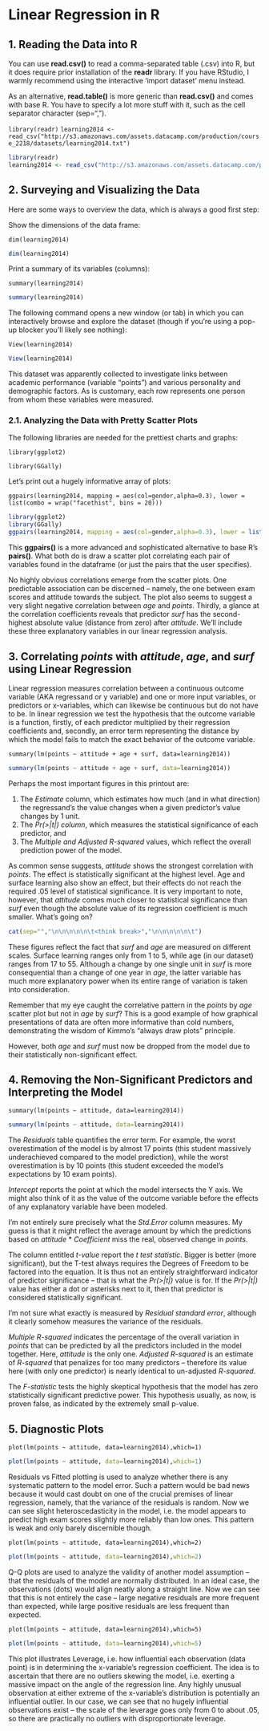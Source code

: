 # Linear Regression in R

## 1. Reading the Data into R

You can use **read.csv()** to read a comma-separated table (.csv) into R, but it does require prior installation of the __readr__ library. If you have RStudio, I warmly recommend using the interactive 'import dataset' menu instead.

As an alternative, **read.table()** is more generic than **read.csv()** and comes with base R. You have to specify a lot more stuff with it, such as the cell separator character (sep=","). 

`library(readr)`
`learning2014 <- read_csv("http://s3.amazonaws.com/assets.datacamp.com/production/course_2218/datasets/learning2014.txt")`

```r
library(readr)
learning2014 <- read_csv("http://s3.amazonaws.com/assets.datacamp.com/production/course_2218/datasets/learning2014.txt")
```

## 2. Surveying and Visualizing the Data

Here are some ways to overview the data, which is always a good first step:

Show the dimensions of the data frame:

`dim(learning2014)` 
```r
dim(learning2014)
```

Print a summary of its variables (columns):

`summary(learning2014)`
```r
summary(learning2014)
```

The following command opens a new window (or tab) in which you can interactively browse and explore the dataset (though if you're using a pop-up blocker you'll likely see nothing):

`View(learning2014)`

```r
View(learning2014)
```

This dataset was apparently collected to investigate links between academic performance (variable "points") and various personality and demographic factors. As is customary, each row represents one person from whom these variables were measured.

### 2.1. Analyzing the Data with Pretty Scatter Plots

The following libraries are needed for the prettiest charts and graphs:

`library(ggplot2)`

`library(GGally)`

Let's print out a hugely informative array of plots:

`ggpairs(learning2014, mapping = aes(col=gender,alpha=0.3), lower = list(combo = wrap("facethist", bins = 20)))`
```r
library(ggplot2)
library(GGally)
ggpairs(learning2014, mapping = aes(col=gender,alpha=0.3), lower = list(combo = wrap("facethist", bins = 20)))
```

This __ggpairs()__ is a more advanced and sophisticated alternative to base R's __pairs()__. What both do is draw a scatter plot correlating each pair of variables found in the dataframe (or just the pairs that the user specifies).

No highly obvious correlations emerge from the scatter plots. One predictable association can be discerned -- namely, the one between exam scores and attitude towards the subject. The plot also seems to suggest a very slight negative correlation between _age_ and _points_. Thirdly, a glance at the correlation coefficients reveals that predictor _surf_ has the second-highest absolute value (distance from zero) after _attitude_. We'll include these three explanatory variables in our linear regression analysis.

## 3. Correlating _points_ with _attitude_, _age_, and _surf_ using Linear Regression

Linear regression measures correlation between a continuous outcome variable (AKA regressand or y variable) and one or more input variables, or predictors or x-variables, which can likewise be continuous but do not have to be. In linear regression we test the hypothesis that the outcome variable is a function, firstly, of each predictor multiplied by their regression coefficients and, secondly, an error term representing the distance by which the model fails to match the exact behavior of the outcome variable.

`summary(lm(points ~ attitude + age + surf, data=learning2014))`
```r
summary(lm(points ~ attitude + age + surf, data=learning2014))
```

Perhaps the most important figures in this printout are:

1. The _Estimate_ column, which estimates how much (and in what direction) the regressand's the value changes when a given predictor's value changes by 1 unit.
2. The _Pr(>|t|) column_, which measures the statistical significance of each predictor, and 
3. The _Multiple and Adjusted R-squared_ values, which reflect the overall prediction power of the model.

As common sense suggests, _attitude_ shows the strongest correlation with _points_. The effect is statistically significant at the highest level. Age and surface learning also show an effect, but their effects do not reach the required .05 level of statistical significance. It is very important to note, however, that _attitude_ comes much closer to statistical significance than _surf_ even though the absolute value of its regression coefficient is much smaller. What's going on? 

```r
cat(sep="","\n\n\n\n\n\t<think break>","\n\n\n\n\n\t")
```

These figures reflect the fact that _surf_ and _age_ are measured on different scales. Surface learning ranges only from 1 to 5, while age (in our dataset) ranges from 17 to 55. Although a change by one single unit in _surf_ is more consequential than a change of one year in _age_, the latter variable has much more explanatory power when its entire range of variation is taken into consideration. 

Remember that my eye caught the correlative pattern in the _points_ by _age_ scatter plot but not in _age_ by _surf_? This is a good example of how graphical presentations of data are often more informative than cold numbers, demonstrating the wisdom of Kimmo's "always draw plots" principle.

However, both _age_ and _surf_ must now be dropped from the model due to their statistically non-significant effect.

## 4. Removing the Non-Significant Predictors and Interpreting the Model

`summary(lm(points ~ attitude, data=learning2014))`
```r
summary(lm(points ~ attitude, data=learning2014))
```

The _Residuals_ table quantifies the error term. For example, the worst overestimation of the model is by almost 17 points (this student massively underachieved compared to the model prediction), while the worst overestimation is by 10 points (this student exceeded the model's expectations by 10 exam points).

_Intercept_ reports the point at which the model intersects the Y axis. We might also think of it as the value of the outcome variable before the effects of any explanatory variable have been modeled.

I'm not entirely sure precisely what the _Std.Error_ column measures. My guess is that it might reflect the average amount by which the predictions based on _attitude_ * _Coefficient_ miss the real, observed change in _points_.

The column entitled _t-value_ report the _t test statistic_. Bigger is better (more significant), but the T-test always requires the Degrees of Freedom to be factored into the equation. It is thus not an entirely straightforward indicator of predictor significance -- that is what the _Pr(>|t|)_ value is for. If the _Pr(>|t|)_ value has either a dot or asterisks next to it, then that predictor is considered statistically significant. 

I'm not sure what exactly is measured by _Residual standard error_, although it clearly somehow measures the variance of the residuals.

_Multiple R-squared_ indicates the percentage of the overall variation in _points_ that can be predicted by all the predictors included in the model together. Here, _attitude_ is the only one. _Adjusted R-squared_ is an estimate of _R-squared_ that penalizes for too many predictors -- therefore its value here (with only one predictor) is nearly identical to un-adjusted _R-squared_.

The _F-statistic_ tests the highly skeptical hypothesis that the model has zero statistically significant predictive power. This hypothesis usually, as now, is proven false, as indicated by the extremely small p-value.

## 5. Diagnostic Plots

`plot(lm(points ~ attitude, data=learning2014),which=1) `
```r
plot(lm(points ~ attitude, data=learning2014),which=1) 
```

Residuals vs Fitted plotting is used to analyze whether there is any systematic pattern to the model error. Such a pattern would be bad news because it would cast doubt on one of the crucial premises of linear regression, namely, that the variance of the residuals is random. Now we can see slight heteroscedasticity in the model, i.e. the model appears to predict high exam scores slightly more reliably than low ones. This pattern is weak and only barely discernible though.







`plot(lm(points ~ attitude, data=learning2014),which=2)`
```r
plot(lm(points ~ attitude, data=learning2014),which=2) 
```

Q-Q plots are used to analyze the validity of another model assumption -- that the residuals of the model are normally distributed. In an ideal case, the observations (dots) would align neatly along a straight line. Now we can see that this is not entirely the case -- large negative residuals are more frequent than expected, while large positive residuals are less frequent than expected.





`plot(lm(points ~ attitude, data=learning2014),which=5)`
```r
plot(lm(points ~ attitude, data=learning2014),which=5) 
```

This plot illustrates Leverage, i.e. how influential each observation (data point) is in determining the x-variable's regression coefficient. The idea is to ascertain that there are no outliers skewing the model, i.e. exerting a massive impact  on the angle of the regression line. Any highly unusual observation at either extreme of the x-variable's distribution is potentially an influential outlier. In our case, we can see that no hugely influential observations exist -- the scale of the leverage goes only from 0 to about .05, so there are practically no outliers with disproportionate leverage.